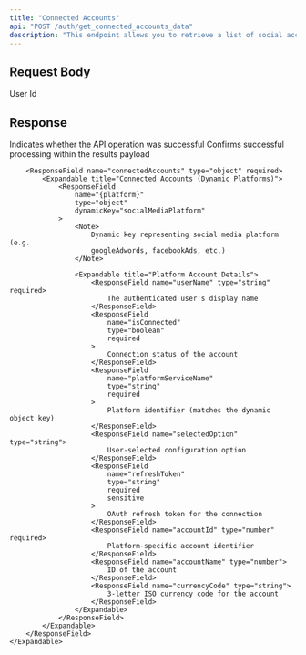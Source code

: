 ```yaml
---
title: "Connected Accounts"
api: "POST /auth/get_connected_accounts_data"
description: "This endpoint allows you to retrieve a list of social accounts (e.g., Facebook, Instagram, etc.) that are connected to a user's profile on our platform. By specifying the user's unique ID, you can access information about the social accounts they have linked, enabling you to manage or interact with these accounts for further operations, such as advertising or analytics."
---
```


## Request Body

<ParamField body="userId" type="string" required>
	User Id
</ParamField>

## Response

<ResponseField name="success" type="boolean" required>
	Indicates whether the API operation was successful
</ResponseField>

<ResponseField name="results" type="object" required>
	<Expandable title="Results Object">
		<ResponseField name="success" type="boolean" required>
			Confirms successful processing within the results payload
		</ResponseField>

    	<ResponseField name="connectedAccounts" type="object" required>
    		<Expandable title="Connected Accounts (Dynamic Platforms)">
    			<ResponseField
    				name="{platform}"
    				type="object"
    				dynamicKey="socialMediaPlatform"
    			>
    				<Note>
    					Dynamic key representing social media platform (e.g.
    					googleAdwords, facebookAds, etc.)
    				</Note>

    				<Expandable title="Platform Account Details">
    					<ResponseField name="userName" type="string" required>
    						The authenticated user's display name
    					</ResponseField>
    					<ResponseField
    						name="isConnected"
    						type="boolean"
    						required
    					>
    						Connection status of the account
    					</ResponseField>
    					<ResponseField
    						name="platformServiceName"
    						type="string"
    						required
    					>
    						Platform identifier (matches the dynamic object key)
    					</ResponseField>
    					<ResponseField name="selectedOption" type="string">
    						User-selected configuration option
    					</ResponseField>
    					<ResponseField
    						name="refreshToken"
    						type="string"
    						required
    						sensitive
    					>
    						OAuth refresh token for the connection
    					</ResponseField>
    					<ResponseField name="accountId" type="number" required>
    						Platform-specific account identifier
    					</ResponseField>
    					<ResponseField name="accountName" type="number">
    						ID of the account
    					</ResponseField>
    					<ResponseField name="currencyCode" type="string">
    						3-letter ISO currency code for the account
    					</ResponseField>
    				</Expandable>
    			</ResponseField>
    		</Expandable>
    	</ResponseField>
    </Expandable>

</ResponseField>
